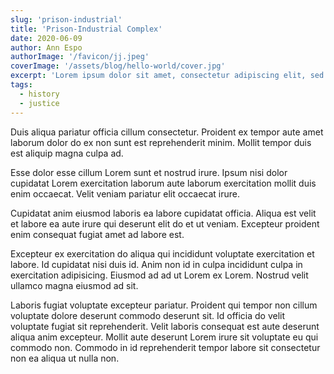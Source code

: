 ```yaml
---
slug: 'prison-industrial'
title: 'Prison-Industrial Complex'
date: 2020-06-09
author: Ann Espo
authorImage: '/favicon/jj.jpeg'
coverImage: '/assets/blog/hello-world/cover.jpg'
excerpt: 'Lorem ipsum dolor sit amet, consectetur adipiscing elit, sed do eiusmod tempor incididunt ut labore et dolore magna aliqua. Praesent elementum facilisis leo vel fringilla est ullamcorper eget. At imperdiet dui accumsan sit amet nulla facilities morbi tempus.'
tags:
  - history
  - justice
---
```


Duis aliqua pariatur officia cillum consectetur. Proident ex tempor aute amet laborum dolor do ex non sunt est reprehenderit minim. Mollit tempor duis est aliquip magna culpa ad.

Esse dolor esse cillum Lorem sunt et nostrud irure. Ipsum nisi dolor cupidatat Lorem exercitation laborum aute laborum exercitation mollit duis enim occaecat. Velit veniam pariatur elit occaecat irure.

Cupidatat anim eiusmod laboris ea labore cupidatat officia. Aliqua est velit et labore ea aute irure qui deserunt elit do et ut veniam. Excepteur proident enim consequat fugiat amet ad labore est.

Excepteur ex exercitation do aliqua qui incididunt voluptate exercitation et labore. Id cupidatat nisi duis id. Anim non id in culpa incididunt culpa in exercitation adipisicing. Eiusmod ad ad ut Lorem ex Lorem. Nostrud velit ullamco magna eiusmod ad sit.

Laboris fugiat voluptate excepteur pariatur. Proident qui tempor non cillum voluptate dolore deserunt commodo deserunt sit. Id officia do velit voluptate fugiat sit reprehenderit. Velit laboris consequat est aute deserunt aliqua anim excepteur. Mollit aute deserunt Lorem irure sit voluptate eu qui commodo non. Commodo in id reprehenderit tempor labore sit consectetur non ea aliqua ut nulla non.
